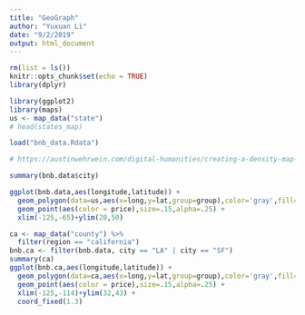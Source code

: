 ---
title: "GeoGraph"
author: "Yuxuan Li"
date: "9/2/2019"
output: html_document
---

```{r setup, include=FALSE}
rm(list = ls())
knitr::opts_chunk$set(echo = TRUE)
library(dplyr)
```


```{r USmap}
library(ggplot2)
library(maps)
us <- map_data("state")
# head(states_map)
```

```{r bnbdata}
load("bnb_data.Rdata") 
```

```{r map}
# https://austinwehrwein.com/digital-humanities/creating-a-density-map-in-r-with-zipcodes/

summary(bnb.data$city)

ggplot(bnb.data,aes(longitude,latitude)) +
  geom_polygon(data=us,aes(x=long,y=lat,group=group),color='gray',fill=NA,alpha=.35)+
  geom_point(aes(color = price),size=.15,alpha=.25) +
  xlim(-125,-65)+ylim(20,50)

ca <- map_data("county") %>%
  filter(region == "california")
bnb.ca <- filter(bnb.data, city == "LA" | city == "SF")
summary(ca)
ggplot(bnb.ca,aes(longitude,latitude)) +
  geom_polygon(data=ca,aes(x=long,y=lat,group=group),color='gray',fill=NA,alpha=.35)+
  geom_point(aes(color = price),size=.15,alpha=.25) +
  xlim(-125,-114)+ylim(32,43) + 
  coord_fixed(1.3)
```
